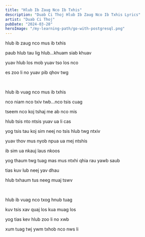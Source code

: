 ```yaml
---
title: "Hlub Ib Zaug Nco Ib Txhis"
description: "Duab Ci Thoj Hlub Ib Zaug Nco Ib Txhis Lyrics"
artist: "Duab Ci Thoj"
pubDate: "2024-03-28"
heroImage: "/my-learning-path/go-with-postgresql.png"
---
```


hlub ib zaug nco mus ib txhis

paub hlub tau lig hlub…khuam siab khuav

yuav hlub los mob yuav tso los nco

es zoo li no yuav pib qhov twg

<br />

hlub ib vuag nco mus ib txhis

nco niam nco txiv twb…nco tsis cuag

tseem nco koj tshaj me ab nco mis

hlub tsis nto ntsis yuav ua li cas
<br />

yog tsis tau koj sim neej no tsis hlub twg ntxiv

yuav thov mus nyob npua ua mej ntshis

ib sim ua nkauj laus nkoos

yog thaum twg tuag mas mus ntxhi qhia rau yawb saub

tias kuv lub neej yav dhau

hlub txhaum tus neeg muaj tswv

<br />

hlub ib vuag nco txog hnub tuag

kuv tsis xav quaj los kua muag los

yog tias kev hlub zoo li no xwb

xum tuag twj ywm txhob nco nws li
